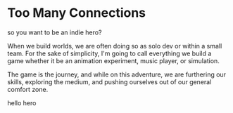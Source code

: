 
<Meta title="menu/missions/indie" />

# Too Many Connections

<Subtitle>so you want to be an indie hero?</Subtitle>

When we build worlds, we are often doing so as solo dev or within a small team. For the sake of simplicity, I'm going to call everything we build a game whether it be an animation experiment, music player, or simulation. 

The game is the journey, and while on this adventure, we are furthering our skills, exploring the medium, and pushing ourselves out of our general comfort zone. 

<Canvas>
  <Story name="indie">
  <Paragraph>hello hero</Paragraph>
  </Story>
</Canvas>
